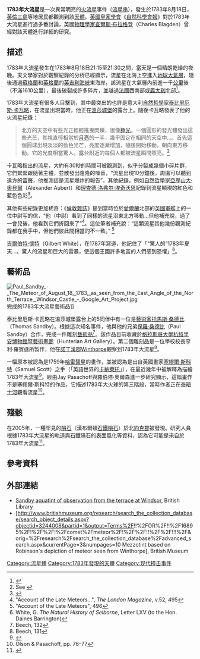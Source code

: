 {{Infobox news event
|title = <!-- Title to display, if other than page name -->
|图像 = 
|图像名称  = The Meteor of August 18th, 1783 as it appeared from the North East corner of the terrace at Windsor Castle.jpg
|图像尺寸 = 300px
|图像说明 = [[保羅·桑德比|保羅·桑德比]]完成的1783年大流星藝術品
|date = {{start date|1783|08|18}}
|time = 
|place = [[英格蘭|英格蘭]]、[[蘇格蘭|蘇格蘭]]、[[愛爾蘭|愛爾蘭]]
|also known as = 
|cause = 
|first reporter = 
|participants = 
|outcome = 
|reported injuries = 
|reported death(s) = 
|reported missing =
|reported property damage = 
|inquiries = 
}}

'''1783年大流星'''是一次異常明亮的[[火流星|火流星]]事件（[[流星串|流星串]]），發生於1783年8月18日，[[英倫三島|英倫三島]]等地居民都觀測到該[[天體|天體]]。[[英國皇家學會|英國皇家學會]]《[[自然科學會報|自然科學會報]]》對於1783年大流星進行過多番討論，英國[[物理學家|物理學家]][[查爾斯·布拉格登|查爾斯·布拉格登]]（Charles Blagden）曾經對該天體進行詳細的研究。

==描述==
1783年大流星發生在1783年8月18日21:15至21:30之間，當天是一個晴朗乾燥的夜晚。天文學家對於觀察紀錄的分析已經顯示，流星在北海上空進入[[地球|地球]][[大氣層|大氣層]]，隨後通過[[蘇格蘭|蘇格蘭]]和[[英格蘭|英格蘭]]的[[英吉利海峽|英吉利海峽]]東海岸。該流星在大氣層內前進一千[[公里|公里]]後（不滿1610公里），最後破裂成許多碎片，並越過[[法國|法國]]西南部或[[義大利|義大利]]北部<ref name=beech130>{{cite journal |last=Beech |first=M. |bibcode=1989JBAA...99..130B |title=The Great Meteor of 18 August 1783 |journal=Journal of the British Astronomical Association |year=1989 |volume=99 |issue=3 |pages=103 }}</ref>。

1783年大流星有很多人目擊到，其中最突出的也許是意大利[[自然哲學|自然哲學]]家[[泰比里厄斯·卡瓦略|泰比里厄斯·卡瓦略]]，在流星出現當時，他正在[[溫莎城堡|溫莎城堡]]的露台上。隨後卡瓦略發表了他的火流星紀錄：

<blockquote>北方的天空中有些光正輕輕搖曳閃爍，很像[[極光|極光]]。一個圓形的發光體發出這些光芒，其視直徑相當於[[月亮|月亮]]的一半，幾乎固定在相同的天空中...。首先這個圓球出現淡淡的藍色光芒，亮度逐漸增加，隨後開始移動，朝向東方移動。它的光度相當驚人。露台附近的每個人都被流星瞬間照亮。<ref name=cavallo>See {{cite journal |last=Cavallo |first=T. |title=Description of a Meteor, Observed Aug. 18, 1783 |journal=Phil. Trans. R. Soc. |year=1784 |volume=74 |issue= |pages=108–111 }}</ref></blockquote>

卡瓦略指出的流星，大約有30秒的時間可被觀測到，似乎分裂成幾個小碎片群，它們緊緊跟隨著主體，並散發出隆隆的噪音，“流星出現10分鐘後，周圍可以聽到遠方的[[雷|雷]]聲，他推測這是流星爆炸的報告”。其他紀錄，例如[[自然哲學|自然哲學]]家[[亞歷山大·奧貝爾|亞歷山大·奧貝爾]]（Alexander Aubert）和[[理查德·洛弗尔·埃奇沃思|理查德·洛弗尔·埃奇沃思]]記錄到流星顯現的紅色和藍色色彩<ref name=olson66>{{cite book |last=Olson |last2=Pasachoff |title=Fire in the Sky: Comets and Meteors, the Decisive Centuries, in British Art and Science |publisher=Cambridge University Press |year=1999 |pages=66–67 }}</ref>。

其他有些紀錄更加稀奇：《[[倫敦雜誌|倫敦雜誌]]》提到當時位於[[愛爾蘭|愛爾蘭]]北部的[[英國|英國]][[軍艦|軍艦]]上的一位中尉写的信，“他（中尉）看到了同樣的流星沿東北方移動...但他補充說，過了一會兒後，他看到它們折回來了”<ref name=lm495>"Account of the Late Meteors...", ''The London Magazine'', v.52, 495</ref>。這位筆者補充說：“這顆流星其他幾份觀測紀錄都在我手中，但他們彼此間相當的不一致。” <ref name=lm496>"Account of the Late Meteors", 496</ref>

[[吉爾伯特·懷特|吉爾伯特·懷特]]（Gilbert White），在1787年寫道，他記住了「“驚人的”1783年夏天...。驚人的流星和巨大的雷暴，使這個王國許多地區的人們感到恐懼」<ref name=white>White, G. ''The Natural History of Selborne'', Letter LXV
(to the Hon. Daines Barrington)</ref>。

==藝術品==
[[File:Paul_Sandby_-_The_Meteor_of_August_18,_1783,_as_seen_from_the_East_Angle_of_the_North_Terrace,_Windsor_Castle_-_Google_Art_Project.jpg|thumb]]完成的1783年大流星藝術品]]

泰比里厄斯·卡瓦略在溫莎城堡露台上的5同伴中有一位是[[藝術家|藝術家]][[托馬斯·桑德比|托馬斯·桑德比]]（Thomas Sandby）。根據這次知名事件，他與他的兄弟[[保羅·桑德比|保羅·桑德比]]（Paul Sandby）合作，完成一件雕刻[[藝術品|藝術品]]<ref name=beech132>Beech, 132</ref>。該作品目前收藏於[[格拉斯哥大學|格拉斯哥大學]][[杭特里安博物館暨藝術畫廊|杭特里安博物館暨藝術畫廊]]（Hunterian Art Gallery）。第二個雕刻品是一位學校校長亨利·羅賓遜所製作，他在[[諾丁漢郡|諾丁漢郡]]Winthorpe觀察到1783年大流星<ref name=beech131>Beech, 131</ref>。

一幅原本被認為是1759年[[哈雷彗星|哈雷彗星]]的畫作，並被認為是出自英國畫家[[塞繆爾·斯科特|塞繆爾·斯科特]]（Samuel Scott）之手（「英語世界的[[卡納萊托|卡納萊托]]」），在最近幾年中被解釋為描繪1783年大流星<ref name=scmidt>{{cite journal |last=Schmidt |first=R. E. |bibcode=1985BAAS...17..844S |title=Samuel Scott's Comet Halley of 1759 |journal=Bulletin of the American Astronomical Society |volume=17 |issue= |pages=844 }}</ref>。經由Jay Pasachoff與羅伯塔·奧爾森進一步研究顯示，這幅畫作不是塞繆爾·斯科特的作品，它描述1783年大火球的第三階段，當時作者正在[[泰晤士河|泰晤士河]]觀看流星<ref name=olson76>Olson & Pasachoff, pp. 76–77</ref>。

==殘骸==
在2005年，一種罕見的[[隕石|隕石]]（漢布爾頓[[石鐵隕石|石鐵隕石]]）於北[[約克郡|約克郡]]被發現。研究人員根據1783年大流星的軌道與石鐵隕石的表面風化等資料，認為它可能是來自於1783年大流星<ref name=ase>{{cite journal |url=http://www.astronomyedinburgh.org/publications/journals/50/self1.shtml |title=Let there be rock – the story of the Hambleton meteorite |journal=Journal of the Astronomical Society of Edinburgh |volume=50 |year=2006 |author= |access-date=2013-07-11 |archive-url=https://web.archive.org/web/20130505205952/http://www.astronomyedinburgh.org/publications/journals/50/self1.shtml |archive-date=2013-05-05 |dead-url=yes }}</ref>。

==參考資料==
{{reflist|2}}

==外部連結==
*[http://www.bl.uk/onlinegallery/onlineex/kinggeorge/t/largeimage77751.html Sandby aquatint of observation from the terrace at Windsor]{{Wayback|url=http://www.bl.uk/onlinegallery/onlineex/kinggeorge/t/largeimage77751.html |date=20201107081217 }}, British Library
*[http://www.britishmuseum.org/research/search_the_collection_database/search_object_details.aspx?objectid=3244008&partid=1&output=Terms%2F!!%2FOR%2F!!%2F16895%2F!%2F%2F!%2Fcomet%2Fmeteor%2F!%2F%2F!!%2F%2F!!!%2F&orig=%2Fresearch%2Fsearch_the_collection_database%2Fadvanced_search.aspx&currentPage=3&numpages=10 Mezzotint based on Robinson's depiction of meteor seen from Winthorpe], British Museum

{{Modern impact events}}

[[Category:流星體|Category:流星體]]
[[Category:1783年發現的天體|Category:1783年發現的天體]]
[[Category:现代撞击事件|Category:现代撞击事件]]